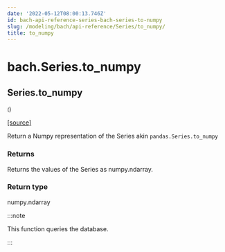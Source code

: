 ```yaml
---
date: '2022-05-12T08:00:13.746Z'
id: bach-api-reference-series-bach-series-to-numpy
slug: /modeling/bach/api-reference/Series/to_numpy/
title: to_numpy
---
```


# bach.Series.to_numpy

<div className="method">

## <span className="additional-name">Series.</span><span className="name">to_numpy</span>

<small className="parameter-list">(</small>)


&#8203;<span className="view-source">[[source]](https://github.com/objectiv/objectiv-analytics/blob/main/bach/bach/series/series.py)</span>

<div className="content">

Return a Numpy representation of the Series akin `pandas.Series.to_numpy`


### Returns

Returns the values of the Series as numpy.ndarray.



### Return type

numpy.ndarray


:::note

This function queries the database.


:::


</div>


</div>
